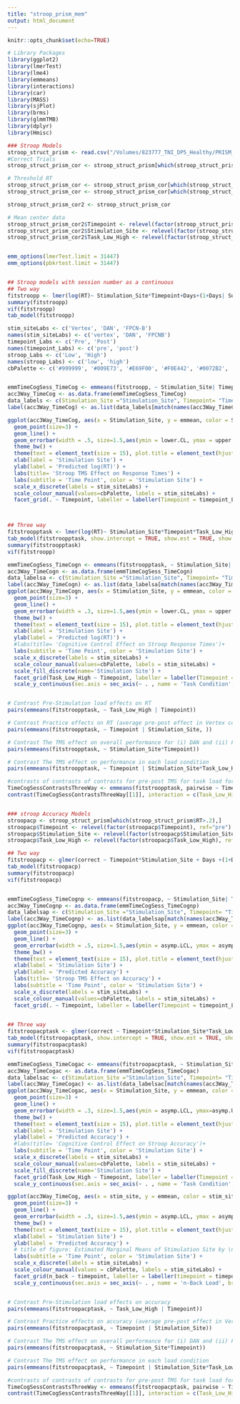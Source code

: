 ---
title: "stroop_prism_mem"
output: html_document
---


```{r Setup, include=FALSE}
knitr::opts_chunk$set(echo=TRUE)
```

```{r, fig.width=7.5, fig.height=5}

# Library Packages
library(ggplot2)
library(lmerTest)
library(lme4)
library(emmeans)
library(interactions)
library(car)
library(MASS)
library(sjPlot)
library(brms)
library(glmmTMB)
library(dplyr)
library(Hmisc)

### Stroop Models
stroop_struct_prism <- read.csv("/Volumes/823777_TNI_DP5_Healthy/PRISM_pilot/Stroop_Behavioral_LongFormat_PRISM_final_x3_z_day.csv",fileEncoding="UTF-8-BOM")
#Correct Trials
stroop_struct_prism_cor <- stroop_struct_prism[which(stroop_struct_prism$correct=='1'),] 

# Threshold RT
stroop_struct_prism_cor <- stroop_struct_prism_cor[which(stroop_struct_prism_cor$RT>.2),]
stroop_struct_prism_cor <- stroop_struct_prism_cor[which(stroop_struct_prism_cor$RT<1.5),]

stroop_struct_prism_cor2 <- stroop_struct_prism_cor

# Mean center data
stroop_struct_prism_cor2$Timepoint <- relevel(factor(stroop_struct_prism_cor2$Timepoint), ref="pre")
stroop_struct_prism_cor2$Stimulation_Site <- relevel(factor(stroop_struct_prism_cor2$Stimulation_Site), ref="Vertex")
stroop_struct_prism_cor2$Task_Low_High <- relevel(factor(stroop_struct_prism_cor2$Task_Low_High), ref="low")


emm_options(lmerTest.limit = 31447)
emm_options(pbkrtest.limit = 31447)


## Stroop models with session number as a continuous
## Two way
fitstroopp <- lmer(log(RT)~ Stimulation_Site*Timepoint+Days+(1+Days| Subj:Timepoint), data=stroop_struct_prism_cor2,control=lmerControl(optimizer="bobyqa",optCtrl=list(maxfun=100000)), REML=F)
summary(fitstroopp)
vif(fitstroopp)
tab_model(fitstroopp)

stim_siteLabs <- c('Vertex', 'DAN', 'FPCN-B')
names(stim_siteLabs) <- c('vertex', 'DAN', 'FPCNB')
timepoint_Labs <- c('Pre', 'Post')
names(timepoint_Labs) <- c('pre', 'post')
stroop_Labs <- c('Low', 'High')
names(stroop_Labs) <- c('low', 'high')
cbPalette <- c('#999999', '#009E73', '#E69F00', '#F0E442', '#0072B2', '#D55E00', '#CC79A7')


emmTimeCogSess_TimeCog <- emmeans(fitstroopp, ~ Stimulation_Site| Timepoint, param = 'logk')
acc3Way_TimeCog <- as.data.frame(emmTimeCogSess_TimeCog)
data_labels <- c(Stimulation_Site ="Stimulation_Site", Timepoint= "Timepoint", emmean = "emmean", SE="SE", df="df",lower.CL="lower.CL", upper.CL="upper.CL")
label(acc3Way_TimeCog) <- as.list(data_labels[match(names(acc3Way_TimeCog),names(data_labels))])

ggplot(acc3Way_TimeCog, aes(x = Stimulation_Site, y = emmean, color = Stimulation_Site)) +
  geom_point(size=3) +
  geom_line() +
  geom_errorbar(width = .5, size=1.5,aes(ymin = lower.CL, ymax = upper.CL)) +
  theme_bw() +
  theme(text = element_text(size = 15), plot.title = element_text(hjust = .5, margin = margin(b = 15)), plot.subtitle = element_text(hjust = .5), strip.background = element_blank(), axis.title.x = element_text(margin = margin(t = 10)), axis.title.y = element_text(margin = margin(r = 20))) +
  xlab(label = 'Stimulation Site') +
  ylab(label = 'Predicted log(RT)') +
  labs(title= 'Stroop TMS Effect on Response Times') +
  labs(subtitle = 'Time Point', color = 'Stimulation Site') +
  scale_x_discrete(labels = stim_siteLabs) +
  scale_colour_manual(values=cbPalette, labels = stim_siteLabs) +
  facet_grid(. ~ Timepoint, labeller = labeller(Timepoint = timepoint_Labs)) 



## Three way 
fitstroopptask <- lmer(log(RT)~ Stimulation_Site*Timepoint*Task_Low_High+ Days + (1 + Days|Subj:Timepoint), data=stroop_struct_prism_cor2, control=lmerControl(optimizer="bobyqa",optCtrl=list(maxfun=100000)),REML=F)
tab_model(fitstroopptask, show.intercept = TRUE, show.est = TRUE, show.ci = FALSE, show.se = TRUE, show.p = TRUE, string.se = "SE", pred.labels = c('Intercept', 'Stimulation Site [DAN]', 'Stimulation Site [FPCN-B]', 'Timepoint [Post]', 'Task Condition [High]', 'Days', 'Stimulation Site [DAN] * Timepoint [Post]', 'Stimulation Site [FPCN-B] * Timepoint [Post]', 'Stimulation Site [DAN] * Task Condition [High]', 'Stimulation Site [FPCN-B] * Task Condition [High]', 'Timepoint [Post] * Task Condition [High]', 'Stimulation Site [DAN] * Timepoint [Post] * Task Condition [High]', 'Stimulation Site [FPCN-B] * Timepoint [Post] * Task Condition [High]'))
summary(fitstroopptask)
vif(fitstroopp)

emmTimeCogSess_TimeCogn <- emmeans(fitstroopptask, ~ Stimulation_Site| Timepoint * Task_Low_High, param = 'logk')
acc3Way_TimeCogn <- as.data.frame(emmTimeCogSess_TimeCogn)
data_labelsa <- c(Stimulation_Site ="Stimulation_Site", Timepoint= "Timepoint", emmean = "emmean", SE="SE", df="df",lower.CL="lower.CL", upper.CL="upper.CL")
label(acc3Way_TimeCogn) <- as.list(data_labelsa[match(names(acc3Way_TimeCogn),names(data_labelsa))])
ggplot(acc3Way_TimeCogn, aes(x = Stimulation_Site, y = emmean, color = Stimulation_Site)) +
  geom_point(size=3) +
  geom_line() +
  geom_errorbar(width = .3, size=1.5,aes(ymin = lower.CL, ymax = upper.CL)) +
  theme_bw() +
  theme(text = element_text(size = 15), plot.title = element_text(hjust = .5, margin = margin(b = 15)), plot.subtitle = element_text(hjust = .5), strip.background = element_blank(), axis.title.x = element_text(margin = margin(t = 10)), axis.title.y = element_text(margin = margin(r = 20))) +
  xlab(label = 'Stimulation Site') +
  ylab(label = 'Predicted log(RT)') +
  #labs(title= 'Cognitive Control Effect on Stroop Response Times')+
  labs(subtitle = 'Time Point', color = 'Stimulation Site') +
  scale_x_discrete(labels = stim_siteLabs) +
  scale_colour_manual(values=cbPalette, labels = stim_siteLabs) +
  scale_fill_discrete(name='Stimulation Site') +
  facet_grid(Task_Low_High ~ Timepoint, labeller = labeller(Timepoint = timepoint_Labs,Task_Low_High = stroop_Labs)) +
  scale_y_continuous(sec.axis = sec_axis(~ . , name = 'Task Condition', breaks = NULL, labels = stroop_Labs))


# Contrast Pre-Stimulation load effects on RT
pairs(emmeans(fitstroopptask, ~ Task_Low_High | Timepoint))

# Contrast Practice effects on RT (average pre-post effect in Vertex condition)
pairs(emmeans(fitstroopptask, ~ Timepoint | Stimulation_Site, ))

# Contrast The TMS effect on overall performance for (i) DAN and (ii) FPCN-B relative to (iii) Vertex for RT
pairs(emmeans(fitstroopptask, ~ Stimulation_Site*Timepoint))

# Contrast The TMS effect on performance in each load condition
pairs(emmeans(fitstroopptask, ~ Timepoint | Stimulation_Site*Task_Low_High))

#contrasts of contrasts of contrasts for pre-post TMS for task load for stimulation site
TimeCogSessContrastsThreeWay <- emmeans(fitstroopptask, pairwise ~ Timepoint* Stimulation_Site * Task_Low_High, param = 'logk')
contrast(TimeCogSessContrastsThreeWay[[1]], interaction = c(Task_Low_High = 'revpairwise'))


### stroop Accuracy Models
stroopacp <- stroop_struct_prism[which(stroop_struct_prism$RT>.2),]
stroopacp$Timepoint <- relevel(factor(stroopacp$Timepoint), ref="pre")
stroopacp$Stimulation_Site <- relevel(factor(stroopacp$Stimulation_Site), ref="Vertex")
stroopacp$Task_Low_High <- relevel(factor(stroopacp$Task_Low_High), ref="low")

## Two way 
fitstroopacp <- glmer(correct ~ Timepoint*Stimulation_Site + Days +(1+Days| Subj:Timepoint), family="binomial", data=stroopacp)
tab_model(fitstroopacp)
summary(fitstroopacp)
vif(fitstroopacp)


emmTimeCogSess_TimeCognp <- emmeans(fitstroopacp, ~ Stimulation_Site| Timepoint, param = 'logk')
acc3Way_TimeCognp <- as.data.frame(emmTimeCogSess_TimeCognp)
data_labelsap <- c(Stimulation_Site ="Stimulation_Site", Timepoint= "Timepoint", emmean = "emmean", SE="SE", df="df",asymp.LCL="asymp.LCL", asymp.UCL="asymp.UCL")
label(acc3Way_TimeCognp) <- as.list(data_labelsap[match(names(acc3Way_TimeCognp),names(data_labelsap))])
ggplot(acc3Way_TimeCognp, aes(x = Stimulation_Site, y = emmean, color = Stimulation_Site)) +
  geom_point(size=3) +
  geom_line() +
  geom_errorbar(width = .5, size=1.5,aes(ymin = asymp.LCL, ymax = asymp.UCL)) +
  theme_bw() +
  theme(text = element_text(size = 15), plot.title = element_text(hjust = .5, margin = margin(b = 15)), plot.subtitle = element_text(hjust = .5), strip.background = element_blank(), axis.title.x = element_text(margin = margin(t = 10)), axis.title.y = element_text(margin = margin(r = 20))) +
  xlab(label = 'Stimulation Site') +
  ylab(label = 'Predicted Accuracy') +
  labs(title= 'Stroop TMS Effect on Accuracy') +
  labs(subtitle = 'Time Point', color = 'Stimulation Site') +
  scale_x_discrete(labels = stim_siteLabs) +
  scale_colour_manual(values=cbPalette, labels = stim_siteLabs) +
  facet_grid(. ~ Timepoint, labeller = labeller(Timepoint = timepoint_Labs)) 
  

## Three way 
fitstroopacptask <- glmer(correct ~ Timepoint*Stimulation_Site*Task_Low_High + Days + (1 + Days| Subj:Timepoint), family="binomial", data=stroopacp,control=glmerControl(optimizer="bobyqa",optCtrl=list(maxfun=100000)))
tab_model(fitstroopacptask, show.intercept = TRUE, show.est = TRUE, show.ci = FALSE, show.se = TRUE, show.p = TRUE, string.se = "SE", pred.labels = c('Intercept', 'Stimulation Site [DAN]', 'Stimulation Site [FPCN-B]', 'Timepoint [Post]', 'Task Condition [High]', 'Days', 'Stimulation Site [DAN] * Timepoint [Post]', 'Stimulation Site [FPCN-B] * Timepoint [Post]', 'Stimulation Site [DAN] * Task Condition [High]', 'Stimulation Site [FPCN-B] * Task Condition [High]', 'Timepoint [Post] * Task Condition [High]', 'Stimulation Site [DAN] * Timepoint [Post] * Task Condition [High]', 'Stimulation Site [FPCN-B] * Timepoint [Post] * Task Condition [High]'))
summary(fitstroopacptask)
vif(fitstroopacptask)

emmTimeCogSess_TimeCogac <- emmeans(fitstroopacptask, ~ Stimulation_Site| Timepoint * Task_Low_High, param = 'logk')
acc3Way_TimeCogac <- as.data.frame(emmTimeCogSess_TimeCogac)
data_labelsac <- c(Stimulation_Site ="Stimulation_Site", Timepoint= "Timepoint", emmean = "emmean", SE="SE", df="df",asymp.LCL="asymp.LCL", asymp.UCL="asymp.UCL")
label(acc3Way_TimeCogac) <- as.list(data_labelsac[match(names(acc3Way_TimeCogac),names(data_labelsac))])
ggplot(acc3Way_TimeCogac, aes(x = Stimulation_Site, y = emmean, color = Stimulation_Site)) +
  geom_point(size=3) +
  geom_line() +
  geom_errorbar(width = .3, size=1.5,aes(ymin = asymp.LCL, ymax=asymp.UCL)) +
  theme_bw() +
  theme(text = element_text(size = 15), plot.title = element_text(hjust = .5, margin = margin(b = 15)), plot.subtitle = element_text(hjust = .5), strip.background = element_blank(), axis.title.x = element_text(margin = margin(t = 10)), axis.title.y = element_text(margin = margin(r = 20))) +
  xlab(label = 'Stimulation Site') +
  ylab(label = 'Predicted Accuracy') +
  #labs(title= 'Cognitive Control Effect on Stroop Accuracy')+
  labs(subtitle = 'Time Point', color = 'Stimulation Site') +
  scale_x_discrete(labels = stim_siteLabs) +
  scale_colour_manual(values=cbPalette, labels = stim_siteLabs) +
  scale_fill_discrete(name='Stimulation Site') +
  facet_grid(Task_Low_High ~ Timepoint, labeller = labeller(Timepoint = timepoint_Labs,Task_Low_High = stroop_Labs)) +
  scale_y_continuous(sec.axis = sec_axis(~ . , name = 'Task Condition', breaks = NULL, labels = stroop_Labs))

ggplot(acc3Way_TimeCog, aes(x = stim_site, y = emmean, color = stim_site)) +
  geom_point(size=3) +
  geom_line() +
  geom_errorbar(width = .3, size=1.5,aes(ymin = asymp.LCL, ymax = asymp.UCL)) +
  theme_bw() +
  theme(text = element_text(size = 15), plot.title = element_text(hjust = .5, margin = margin(b = 15)), plot.subtitle = element_text(hjust = .5), strip.background = element_blank(), axis.title.x = element_text(margin = margin(t = 10)), axis.title.y = element_text(margin = margin(r = 20))) +
  xlab(label = 'Stimulation Site') +
  ylab(label = 'Predicted Accuracy') +
  # title of figure: Estimated Marginal Means of Stimulation Site by \nStimulation Time Point and N-Back Load 
  labs(subtitle = 'Time Point', color = 'Stimulation Site') +
  scale_x_discrete(labels = stim_siteLabs) +
  scale_colour_manual(values = cbPalette, labels = stim_siteLabs) +
  facet_grid(n_back ~ timepoint, labeller = labeller(timepoint = timepoint_Labs)) +
  scale_y_continuous(sec.axis = sec_axis(~ . , name = 'n-Back Load', breaks = NULL, labels = NULL))


# Contrast Pre-Stimulation load effects on accuracy
pairs(emmeans(fitstroopacptask, ~ Task_Low_High | Timepoint))

# Contrast Practice effects on accuracy (average pre-post effect in Vertex condition)
pairs(emmeans(fitstroopacptask, ~ Timepoint | Stimulation_Site))

# Contrast The TMS effect on overall performance for (i) DAN and (ii) FPCN-B relative to (iii) Vertex for RT
pairs(emmeans(fitstroopacptask, ~ Stimulation_Site*Timepoint))

# Contrast The TMS effect on performance in each load condition
pairs(emmeans(fitstroopacptask, ~ Timepoint | Stimulation_Site*Task_Low_High))

#contrasts of contrasts of contrasts for pre-post TMS for task load for stimulation site
TimeCogSessContrastsThreeWay <- emmeans(fitstroopacptask, pairwise ~ Timepoint* Stimulation_Site * Task_Low_High, param = 'logk')
contrast(TimeCogSessContrastsThreeWay[[1]], interaction = c(Task_Low_High = 'revpairwise'))


```
